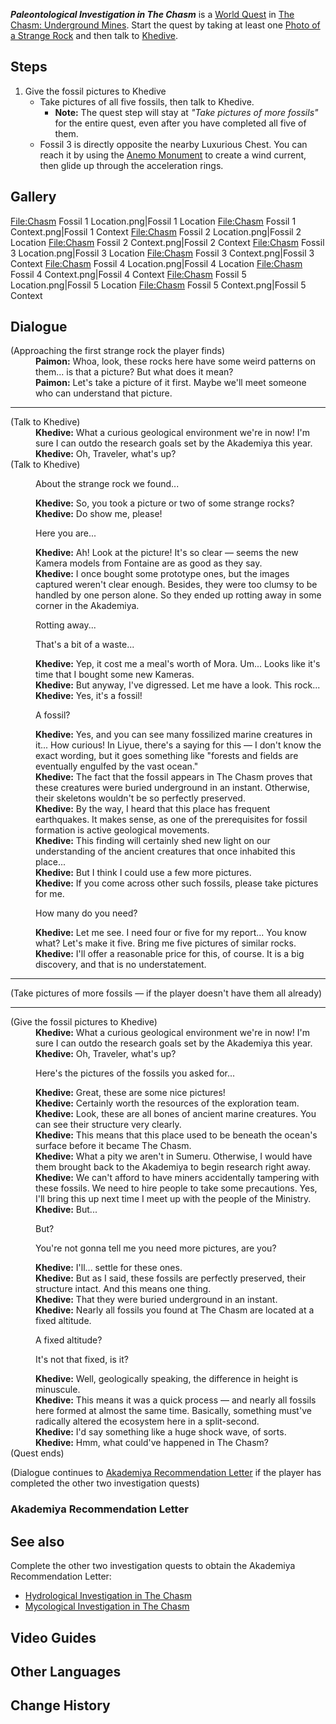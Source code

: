 {{Quest Infobox
|id            = 
|image         = World Quest Paleontological Investigation in The Chasm.png
|type          = World
|summary       = 
|requirement   = Completed [[Chasm Spelunkers]] quest
|characters    = Khedive; Paimon; Traveler
|startLocation = [[The Chasm: Underground Mines]]
|region        = Liyue
|area          = The Chasm: Underground Mines
|prev          = 
|next          = 
|exp           = 200
|mora          = 60,000
|primogems     = 30
|other         = 
}}
'''''Paleontological Investigation in The Chasm''''' is a [[World Quest]] in [[The Chasm: Underground Mines]]. Start the quest by taking at least one [[Photo of a Strange Rock]] and then talk to [[Khedive]].

==Steps==
# Give the fossil pictures to Khedive
#* Take pictures of all five fossils, then talk to Khedive.
#** '''Note:''' The quest step will stay at ''"Take pictures of more fossils"'' for the entire quest, even after you have completed all five of them.
#* Fossil 3 is directly opposite the nearby Luxurious Chest. You can reach it by using the [[Elemental Monument|Anemo Monument]] to create a wind current, then glide up through the acceleration rings.

==Gallery==
<gallery>
File:Chasm Fossil 1 Location.png|Fossil 1 Location
File:Chasm Fossil 1 Context.png|Fossil 1 Context
File:Chasm Fossil 2 Location.png|Fossil 2 Location
File:Chasm Fossil 2 Context.png|Fossil 2 Context
File:Chasm Fossil 3 Location.png|Fossil 3 Location
File:Chasm Fossil 3 Context.png|Fossil 3 Context
File:Chasm Fossil 4 Location.png|Fossil 4 Location
File:Chasm Fossil 4 Context.png|Fossil 4 Context
File:Chasm Fossil 5 Location.png|Fossil 5 Location
File:Chasm Fossil 5 Context.png|Fossil 5 Context
</gallery>

==Dialogue==
{{Quest Description|You notice some rocks with peculiar markings on them. It's better to take a few pictures. Perhaps someone might know what these are...}}
{{Dialogue start}}
;(Approaching the first strange rock the player finds)
:'''Paimon:''' Whoa, look, these rocks here have some weird patterns on them... is that a picture? But what does it mean?
:'''Paimon:''' Let's take a picture of it first. Maybe we'll meet someone who can understand that picture.
----
;(Talk to Khedive)
:'''Khedive:''' What a curious geological environment we're in now! I'm sure I can outdo the research goals set by the Akademiya this year.
:'''Khedive:''' Oh, Traveler, what's up?
;(Talk to Khedive)
:{{DIcon}} About the strange rock we found...
:'''Khedive:''' So, you took a picture or two of some strange rocks?
:'''Khedive:''' Do show me, please!
:{{DIcon}} Here you are...
:'''Khedive:''' Ah! Look at the picture! It's so clear &mdash; seems the new Kamera models from Fontaine are as good as they say.
:'''Khedive:''' I once bought some prototype ones, but the images captured weren't clear enough. Besides, they were too clumsy to be handled by one person alone. So they ended up rotting away in some corner in the Akademiya.
:{{DIcon}} Rotting away...
:{{DIcon}} That's a bit of a waste...
:'''Khedive:''' Yep, it cost me a meal's worth of Mora. Um... Looks like it's time that I bought some new Kameras.
:'''Khedive:''' But anyway, I've digressed. Let me have a look. This rock...
:'''Khedive:''' Yes, it's a fossil!
:{{DIcon}} A fossil?
:'''Khedive:''' Yes, and you can see many fossilized marine creatures in it... How curious! In Liyue, there's a saying for this &mdash; I don't know the exact wording, but it goes something like "forests and fields are eventually engulfed by the vast ocean."
:'''Khedive:''' The fact that the fossil appears in The Chasm proves that these creatures were buried underground in an instant. Otherwise, their skeletons wouldn't be so perfectly preserved.
:'''Khedive:''' By the way, I heard that this place has frequent earthquakes. It makes sense, as one of the prerequisites for fossil formation is active geological movements.
:'''Khedive:''' This finding will certainly shed new light on our understanding of the ancient creatures that once inhabited this place...
:'''Khedive:''' But I think I could use a few more pictures.
:'''Khedive:''' If you come across other such fossils, please take pictures for me.
:{{DIcon}} How many do you need?
:'''Khedive:''' Let me see. I need four or five for my report... You know what? Let's make it five. Bring me five pictures of similar rocks.
:'''Khedive:''' I'll offer a reasonable price for this, of course. It is a big discovery, and that is no understatement.
----
;(Take pictures of more fossils &mdash; if the player doesn't have them all already)
----
;(Give the fossil pictures to Khedive)
:'''Khedive:''' What a curious geological environment we're in now! I'm sure I can outdo the research goals set by the Akademiya this year.
:'''Khedive:''' Oh, Traveler, what's up?
:{{DIcon|Quest}} Here's the pictures of the fossils you asked for...
:'''Khedive:''' Great, these are some nice pictures!
:'''Khedive:''' Certainly worth the resources of the exploration team.
:'''Khedive:''' Look, these are all bones of ancient marine creatures. You can see their structure very clearly.
:'''Khedive:''' This means that this place used to be beneath the ocean's surface before it became The Chasm.
:'''Khedive:''' What a pity we aren't in Sumeru. Otherwise, I would have them brought back to the Akademiya to begin research right away.
:'''Khedive:''' We can't afford to have miners accidentally tampering with these fossils. We need to hire people to take some precautions. Yes, I'll bring this up next time I meet up with the people of the Ministry.
:'''Khedive:''' But...
:{{DIcon}} But?
:{{DIcon}} You're not gonna tell me you need more pictures, are you?
:'''Khedive:''' I'll... settle for these ones.
:'''Khedive:''' But as I said, these fossils are perfectly preserved, their structure intact. And this means one thing.
:'''Khedive:''' That they were buried underground in an instant.
:'''Khedive:''' Nearly all fossils you found at The Chasm are located at a fixed altitude.
:{{DIcon}} A fixed altitude?
:{{DIcon}} It's not that fixed, is it?
:'''Khedive:''' Well, geologically speaking, the difference in height is minuscule.
:'''Khedive:''' This means it was a quick process &mdash; and nearly all fossils here formed at almost the same time. Basically, something must've radically altered the ecosystem here in a split-second.
:'''Khedive:''' I'd say something like a huge shock wave, of sorts.
:'''Khedive:''' Hmm, what could've happened in The Chasm?
;(Quest ends)

;(Dialogue continues to [[#Akademiya Recommendation Letter|Akademiya Recommendation Letter]] if the player has completed the other two investigation quests)
{{Dialogue end}}

===Akademiya Recommendation Letter===
{{Transclude|Mycological Investigation in The Chasm|Akademiya Recommendation Letter}}

==See also==
Complete the other two investigation quests to obtain the Akademiya Recommendation Letter:
*[[Hydrological Investigation in The Chasm]]
*[[Mycological Investigation in The Chasm]]

==Video Guides==
{{EVT
|video1   = https://youtu.be/CvwsSbXnC4Y
|caption1 = Paleontological Investigation in The Chasm Guide

|video2   = Kt_WLytQaAQ
|caption2 = Complete Guide with 5 locations
}}

==Other Languages==
{{Other Languages
|en      = Paleontological Investigation in The Chasm
|zhs     = 古代生物调查
|zhs_rm  = Gǔdài Shēngwù Diàochá
|zht     = 古代生物調查
|zht_rm  = Gǔdài Shēngwù Diàochá
|zh_tl   = Ancient Organism Investigation
|ja      = 古代生物調査
|ja_rm   = Kodai Seibutsu Chousa{{Assumed}}
|ja_tl   = Ancient Organism Investigation
|ko      = {{tt|고대|古代}} {{tt|생물|生物}} {{tt|조사|調查}}
|ko_rm   = Godae Saengmul Josa
|ko_tl   = Fossil Investigation
|es      = Investigación paleontológica
|es_tl   = Paleontological Investigation
|fr      = Enquête paléontologique dans le Gouffre
|fr_tl   = Paleontological Investigation in the Chasm
|ru      = Палеонтологическое исследование Разлома
|ru_tl   = Paleontological Investigation of The Fault
|th      = ตรวจสอบสิ่งมีชีวิตโบราณ
|th_rm   = Truat sop sing mi chiwit boran
|th_tl   = 
|vi      = Điều Tra Sinh Vật Cổ Đại
|vi_tl   = 
|de      = Paläontologische Untersuchung
|de_tl   = Paleontological Investigation
|id      = Penyelidikan Kehidupan Kuno
|id_tl   = Ancient Life Investigation
|pt      = Investigação Paleontológica
|pt_tl   = 
|tr      = Kanyon'da Paleontolojik Araştırma
|tr_tl   = 
|it      = Ricerca paleontologica nella Voragine
|it_tl   = 
}}

==Change History==
{{Change History|2.6}}